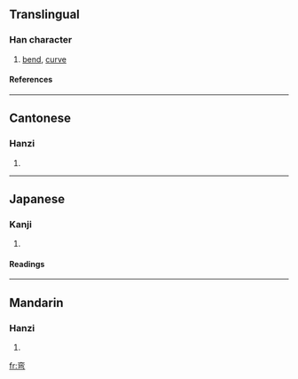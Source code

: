{{see|彎}}

==Translingual==
===Han character===
{{Han char|rn=57|rad=弓|as=06|sn=9|four=|canj=卜金弓 (YCN)}}
# [[bend]], [[curve]]
====References====
{{Han ref|kx=0358.191|hdz=20995.130|uh=5F2F|ud=24367}}
----
==Cantonese==
===Hanzi===
{{yue-hanzi|jyut=|y=waan1}}
# {{defn|Cantonese}}
----
==Japanese==
===Kanji===
{{ja-kanji|grade=|rs=弓06}}
# {{defn|Japanese}} 
====Readings====
{{ja-readings|on=[[わん]] (wan)|kun=[[ひく]] (hiku)}}
----
==Mandarin==
===Hanzi===
{{cmn-hanzi|tra=彎|pin=[[wān]] ([[wan1]])|wg=wan<sup>1</sup>}}
# {{defn|Mandarin}}

[[fr:弯]]